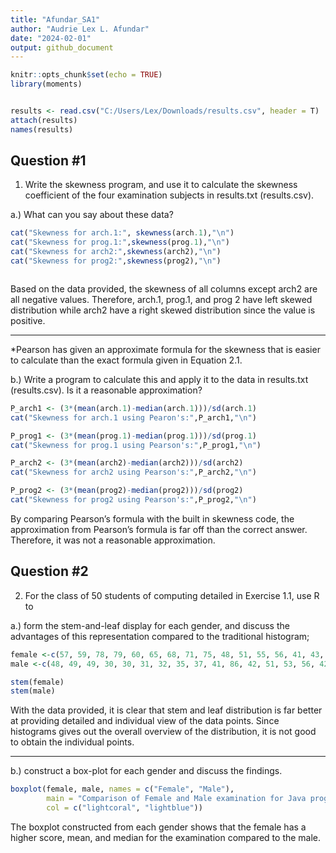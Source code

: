 ---
title: "Afundar_SA1"
author: "Audrie Lex L. Afundar"
date: "2024-02-01"
output: github_document
---

```{r setup, include=FALSE}
knitr::opts_chunk$set(echo = TRUE)
library(moments)


results <- read.csv("C:/Users/Lex/Downloads/results.csv", header = T)
attach(results)
names(results)

```

## Question #1

1. Write the skewness program, and use it to calculate the skewness coefficient of the four examination subjects in results.txt (results.csv). 

a.) What can you say about these data?


```{r results, echo=FALSE}
cat("Skewness for arch.1:", skewness(arch.1),"\n")
cat("Skewness for prog.1:",skewness(prog.1),"\n")
cat("Skewness for arch2:",skewness(arch2),"\n")
cat("Skewness for prog2:",skewness(prog2),"\n")



```
Based on the data provided, the skewness of all columns except arch2 are all negative values. Therefore, arch.1, prog.1, and prog 2 have left skewed distribution while arch2 have a right skewed distribution since the value is positive.


____________________________________________________________________________________________

*Pearson has given an approximate formula for the skewness that is easier to calculate than the exact formula given in Equation 2.1.

b.) Write a program to calculate this and apply it to the data in results.txt (results.csv). Is it a reasonable approximation? 

```{r, echo=FALSE}
P_arch1 <- (3*(mean(arch.1)-median(arch.1)))/sd(arch.1)
cat("Skewness for arch.1 using Pearon's:",P_arch1,"\n")

P_prog1 <- (3*(mean(prog.1)-median(prog.1)))/sd(prog.1)
cat("Skewness for prog.1 using Pearson's:",P_prog1,"\n")

P_arch2 <- (3*(mean(arch2)-median(arch2)))/sd(arch2)
cat("Skewness for arch2 using Pearson's:",P_arch2,"\n")

P_prog2 <- (3*(mean(prog2)-median(prog2)))/sd(prog2)
cat("Skewness for prog2 using Pearson's:",P_prog2,"\n")
```
By comparing Pearson's formula with the built in skewness code, the approximation from Pearson's formula is far off than the correct answer. Therefore, it was not a reasonable approximation.




## Question #2

2.  For the class of 50 students of computing detailed in Exercise 1.1, use R to 

a.) form the stem-and-leaf display for each gender, and discuss the advantages of this representation compared to the traditional histogram; 


```{r, echo=FALSE}
female <-c(57, 59, 78, 79, 60, 65, 68, 71, 75, 48, 51, 55, 56, 41, 43, 44, 75, 78, 80, 81, 83, 83, 85)
male <-c(48, 49, 49, 30, 30, 31, 32, 35, 37, 41, 86, 42, 51, 53, 56, 42, 44, 50, 51, 65, 67, 51, 56, 58, 64, 64, 75)

stem(female)
stem(male)

```
With the data provided, it is clear that stem and leaf distribution is far better at providing detailed and individual view of the data points. Since histograms gives out the overall overview of the distribution, it is not good to obtain the individual points.

____________________________________________________________________________________________


b.) construct a box-plot for each gender and discuss the findings. 
```{r, echo=TRUE}
boxplot(female, male, names = c("Female", "Male"), 
        main = "Comparison of Female and Male examination for Java programming",xlab="Gender",ylab="Scores",
        col = c("lightcoral", "lightblue"))

```

The boxplot constructed from each gender shows that the female has a higher score, mean, and median for the examination compared to the male. 
